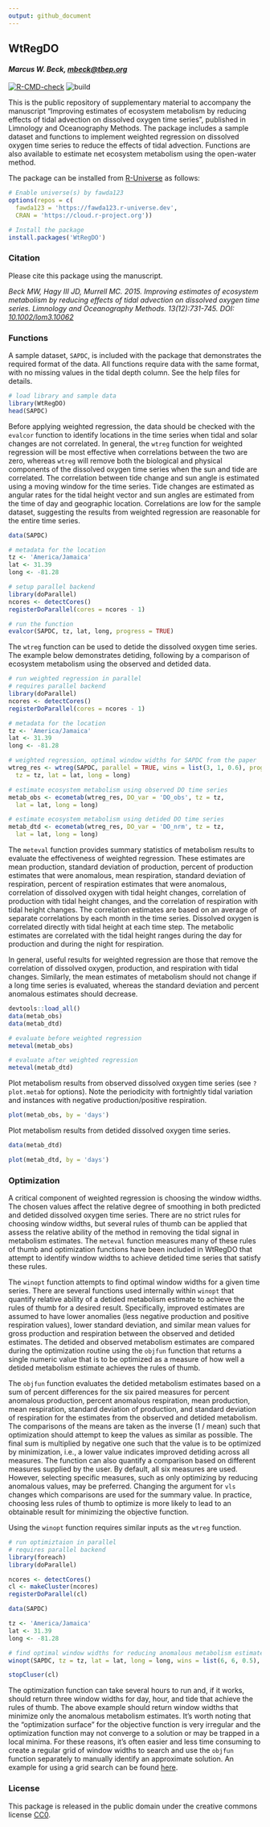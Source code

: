```yaml
---
output: github_document
---
```


## WtRegDO

#### *Marcus W. Beck, [mbeck@tbep.org](mailto:mbeck@tbep.org)*

[![R-CMD-check](https://github.com/fawda123/WtRegDO/workflows/R-CMD-check/badge.svg)](https://github.com/fawda123/WtRegDO/actions)
![build](https://github.com/fawda123/WtRegDO/workflows/build/badge.svg)

This is the public repository of supplementary material to accompany the manuscript "Improving estimates of ecosystem metabolism by reducing effects of tidal advection on dissolved oxygen time series", published in Limnology and Oceanography Methods.  The package includes a sample dataset and functions to implement weighted regression on dissolved oxygen time series to reduce the effects of tidal advection.  Functions are also available to estimate net ecosystem metabolism using the open-water method.  

The package can be installed from [R-Universe](https://fawda123.r-universe.dev/) as follows:

```r
# Enable universe(s) by fawda123
options(repos = c(
  fawda123 = 'https://fawda123.r-universe.dev',
  CRAN = 'https://cloud.r-project.org'))

# Install the package
install.packages('WtRegDO')
```

### Citation

Please cite this package using the manuscript.

*Beck MW, Hagy III JD, Murrell MC. 2015. Improving estimates of ecosystem metabolism by reducing effects of tidal advection on dissolved oxygen time series. Limnology and Oceanography Methods. 13(12):731-745. DOI: [10.1002/lom3.10062](http://onlinelibrary.wiley.com/doi/10.1002/lom3.10062/abstract)*

### Functions

A sample dataset, `SAPDC`, is included with the package that demonstrates the required format of the data.  All functions require data with the same format, with no missing values in the tidal depth column. See the help files for details.

```r
# load library and sample data
library(WtRegDO)
head(SAPDC)
```

Before applying weighted regression, the data should be checked with the `evalcor` function to identify locations in the time series when tidal and solar changes are not correlated.  In general, the `wtreg` function for weighted regression will be most effective when correlations between the two are zero, whereas `wtreg` will remove both the biological and physical components of the dissolved oxygen time series when the sun and tide are correlated.   The correlation between tide change and sun angle is estimated using a moving window for the time series.  Tide changes are estimated as angular rates for the tidal height vector and sun angles are estimated from the time of day and geographic location.  Correlations are low for the sample dataset, suggesting the results from weighted regression are reasonable for the entire time series.

```r
data(SAPDC)

# metadata for the location
tz <- 'America/Jamaica'
lat <- 31.39
long <- -81.28

# setup parallel backend
library(doParallel)
ncores <- detectCores()  
registerDoParallel(cores = ncores - 1)

# run the function
evalcor(SAPDC, tz, lat, long, progress = TRUE)
```

The `wtreg` function can be used to detide the dissolved oxygen time series.  The example below demonstrates detiding, following by a comparison of ecosystem metabolism using the observed and detided data.
```r
# run weighted regression in parallel
# requires parallel backend
library(doParallel)
ncores <- detectCores()  
registerDoParallel(cores = ncores - 1)

# metadata for the location
tz <- 'America/Jamaica'
lat <- 31.39
long <- -81.28

# weighted regression, optimal window widths for SAPDC from the paper
wtreg_res <- wtreg(SAPDC, parallel = TRUE, wins = list(3, 1, 0.6), progress = TRUE, 
  tz = tz, lat = lat, long = long)

# estimate ecosystem metabolism using observed DO time series
metab_obs <- ecometab(wtreg_res, DO_var = 'DO_obs', tz = tz, 
  lat = lat, long = long)

# estimate ecosystem metabolism using detided DO time series
metab_dtd <- ecometab(wtreg_res, DO_var = 'DO_nrm', tz = tz, 
  lat = lat, long = long)
```

The `meteval` function provides summary statistics of metabolism results to evaluate the effectiveness of weighted regression.  These estimates are mean production, standard deviation of production, percent of production estimates that were anomalous, mean respiration, standard deviation of respiration, percent of respiration estimates that were anomalous, correlation of dissolved oxygen with tidal height changes, correlation of production with tidal height changes, and the correlation of respiration with tidal height changes.  The correlation estimates are based on an average of separate correlations by each month in the time series.  Dissolved oxygen is correlated directly with tidal height at each time step.  The metabolic estimates are correlated with the tidal height ranges during the day for production and during the night for respiration.  

In general, useful results for weighted regression are those that remove the correlation of dissolved oxygen, production, and respiration with tidal changes.  Similarly, the mean estimates of metabolism should not change if a long time series is evaluated, whereas the standard deviation and percent anomalous estimates should decrease.

```r
devtools::load_all()
data(metab_obs)
data(metab_dtd)
```
```r
# evaluate before weighted regression
meteval(metab_obs)

# evaluate after weighted regression
meteval(metab_dtd)

```

Plot metabolism results from observed dissolved oxygen time series (see `?plot.metab` for options).  Note the periodicity with fortnightly tidal variation and instances with negative production/positive respiration.

```r
plot(metab_obs, by = 'days')

```

Plot metabolism results from detided dissolved oxygen time series.

```r
data(metab_dtd)
```
```r
plot(metab_dtd, by = 'days')
```

### Optimization 

A critical component of weighted regression is choosing the window widths.  The chosen values affect the relative degree of smoothing in both predicted and detided dissolved oxygen time series. There are no strict rules for choosing window widths, but several rules of thumb can be applied that assess the relative ability of the method in removing the tidal signal in metabolism estimates.  The `meteval` function measures many of these rules of thumb and optimization functions have been included in WtRegDO that attempt to identify window widths to achieve detided time series that satisfy these rules.  

The `winopt` function attempts to find optimal window widths for a given time series.  There are several functions used internally within `winopt` that quantify relative ability of a detided metabolism estimate to achieve the rules of thumb for a desired result.  Specifically, improved estimates are assumed to have lower anomalies (less negative production and positive respiration values), lower standard deviation, and similar mean values for gross production and respiration between the observed and detided estimates.  The detided and observed metabolism estimates are compared during the optimization routine using the `objfun` function that returns a single numeric value that is to be optimized as a measure of how well a detided metabolism estimate achieves the rules of thumb.  

The `objfun` function evaluates the detided metabolism estimates based on a sum of percent differences for the six paired measures for percent anomalous production, percent anomalous respiration, mean production, mean respiration, standard deviation of production, and standard deviation of respiration for the estimates from the observed and detided metabolism. The comparisons of the means are taken as the inverse (1 / mean) such that optimization should attempt to keep the values as similar as possible. The final sum is multiplied by negative one such that the value is to be optimized by minimization, i.e., a lower value indicates improved detiding across all measures.  The function can also quantify a comparison based on different measures supplied by the user. By default, all six measures are used. However, selecting specific measures, such as only optimizing by reducing anomalous values, may be preferred. Changing the argument for `vls` changes which comparisons are used for the summary value.  In practice, choosing less rules of thumb to optimize is more likely to lead to an obtainable result for minimizing the objective function. 

Using the `winopt` function requires similar inputs as the `wtreg` function.

```r
# run optimiztaion in parallel
# requires parallel backend
library(foreach)
library(doParallel)

ncores <- detectCores()
cl <- makeCluster(ncores)
registerDoParallel(cl)

data(SAPDC)

tz <- 'America/Jamaica'
lat <- 31.39
long <- -81.28

# find optimal window widths for reducing anomalous metabolism estimates
winopt(SAPDC, tz = tz, lat = lat, long = long, wins = list(6, 6, 0.5), parallel = T, vls = c('AnomPg', 'AnomRt'))

stopCluser(cl)
```

The optimization function can take several hours to run and, if it works, should return three window widths for day, hour, and tide that achieve the rules of thumb.  The above example should return window widths that minimize only the anomalous metabolism estimates. It's worth noting that the "optimization surface" for the objective function is very irregular and the optimization function may not converge to a solution or may be trapped in a local minima.  For these reasons, it's often easier and less time consuming to create a regular grid of window widths to search and use the `objfun` function separately to manually identify an approximate solution.  An example for using a grid search can be found [here](https://github.com/fawda123/detide_eval/blob/9baf6dfbf7eec0b6b6b14ce340e5b387569ae05c/R/dat_proc.R#L67).

### License

This package is released in the public domain under the creative commons license [CC0](https://tldrlegal.com/license/creative-commons-cc0-1.0-universal). 
